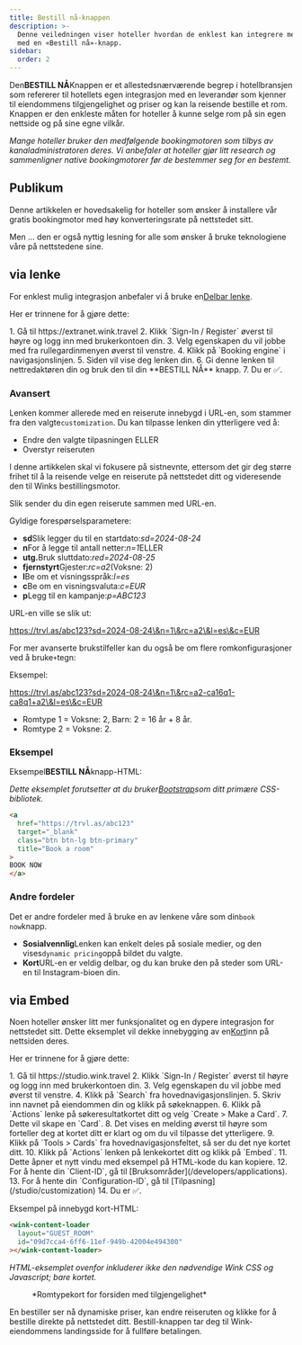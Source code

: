 ```yaml
---
title: Bestill nå-knappen
description: >-
  Denne veiledningen viser hoteller hvordan de enklest kan integrere med Wink
  med en «Bestill nå»-knapp.
sidebar:
  order: 2
---
```


Den**BESTILL NÅ**Knappen er et allestedsnærværende begrep i hotellbransjen som refererer til hotellets egen integrasjon med en leverandør som kjenner til eiendommens tilgjengelighet og priser og kan la reisende bestille et rom. Knappen er den enkleste måten for hoteller å kunne selge rom på sin egen nettside og på sine egne vilkår.

*Mange hoteller bruker den medfølgende bookingmotoren som tilbys av kanaladministratoren deres. Vi anbefaler at hoteller gjør litt research og sammenligner native bookingmotorer før de bestemmer seg for en bestemt.*

## Publikum

Denne artikkelen er hovedsakelig for hoteller som ønsker å installere vår gratis bookingmotor med høy konverteringsrate på nettstedet sitt.

Men ... den er også nyttig lesning for alle som ønsker å bruke teknologiene våre på nettstedene sine.

## via lenke

For enklest mulig integrasjon anbefaler vi å bruke en[Delbar lenke](/studio/shareable-links).

Her er trinnene for å gjøre dette:

<Steps>
  1. Gå til https://extranet.wink.travel
  2. Klikk `Sign-In / Register` øverst til høyre og logg inn med brukerkontoen din.
  3. Velg egenskapen du vil jobbe med fra rullegardinmenyen øverst til venstre.
  4. Klikk på `Booking engine` i navigasjonslinjen.
  5. Siden vil vise deg lenken din.
  6. Gi denne lenken til nettredaktøren din og bruk den til din **BESTILL NÅ** knapp.
  7. Du er ✅.
</Steps>


### Avansert

Lenken kommer allerede med en reiserute innebygd i URL-en, som stammer fra den valgte`customization`.
Du kan tilpasse lenken din ytterligere ved å:

* Endre den valgte tilpasningen ELLER
* Overstyr reiseruten

I denne artikkelen skal vi fokusere på sistnevnte, ettersom det gir deg større frihet til å la reisende velge en reiserute på nettstedet ditt og videresende den til Winks bestillingsmotor.

Slik sender du din egen reiserute sammen med URL-en.

Gyldige forespørselsparametere:

* **sd**Slik legger du til en startdato:*sd=2024-08-24*
* **n**For å legge til antall netter:*n=1*ELLER
* **utg.**&#x42;ruk sluttdato:*red=2024-08-25*
* **fjernstyrt**Gjester:*rc=a2*(Voksne: 2)
* **l**Be om et visningsspråk:*l=es*
* **c**Be om en visningsvaluta:*c=EUR*
* **p**Legg til en kampanje:*p=ABC123*

URL-en ville se slik ut:

https://trvl.as/abc123?sd=2024-08-24\&n=1\&rc=a2\&l=es\&c=EUR

For mer avanserte brukstilfeller kan du også be om flere romkonfigurasjoner ved å bruke`+`tegn:

Eksempel:

https://trvl.as/abc123?sd=2024-08-24\&n=1\&rc=a2-ca16q1-ca8q1+a2\&l=es\&c=EUR

* Romtype 1 = Voksne: 2, Barn: 2 = 16 år + 8 år.
* Romtype 2 = Voksne: 2.

### Eksempel

Eksempel**BESTILL NÅ**knapp-HTML:

*Dette eksemplet forutsetter at du bruker[Bootstrap](https://getbootstrap.com)som ditt primære CSS-bibliotek.*

```html
<a
  href="https://trvl.as/abc123"
  target="_blank"
  class="btn btn-lg btn-primary"
  title="Book a room"
>
BOOK NOW
</a>
```

### Andre fordeler

Det er andre fordeler med å bruke en av lenkene våre som din`book now`knapp.

* **Sosialvennlig**Lenken kan enkelt deles på sosiale medier, og den vises`dynamic pricing`oppå bildet du valgte.
* **Kort**URL-en er veldig delbar, og du kan bruke den på steder som URL-en til Instagram-bioen din.

## via Embed

Noen hoteller ønsker litt mer funksjonalitet og en dypere integrasjon for nettstedet sitt. Dette eksemplet vil dekke innebygging av en[Kort](/studio/cards)inn på nettsiden deres.

Her er trinnene for å gjøre dette:

<Steps>
  1. Gå til https://studio.wink.travel
  2. Klikk `Sign-In / Register` øverst til høyre og logg inn med brukerkontoen din.
  3. Velg egenskapen du vil jobbe med øverst til venstre.
  4. Klikk på `Search` fra hovednavigasjonslinjen.
  5. Skriv inn navnet på eiendommen din og klikk på søkeknappen.
  6. Klikk på `Actions` lenke på søkeresultatkortet ditt og velg `Create > Make a Card`.
  7. Dette vil skape en `Card`.
  8. Det vises en melding øverst til høyre som forteller deg at kortet ditt er klart og om du vil tilpasse det ytterligere.
  9. Klikk på `Tools > Cards` fra hovednavigasjonsfeltet, så ser du det nye kortet ditt.
  10. Klikk på `Actions` lenken på lenkekortet ditt og klikk på `Embed`.
  11. Dette åpner et nytt vindu med eksempel på HTML-kode du kan kopiere.
  12. For å hente din `Client-ID`, gå til [Bruksområder](/developers/applications).
  13. For å hente din `Configuration-ID`, gå til [Tilpasning](/studio/customization)
  14. Du er ✅.
</Steps>


Eksempel på innebygd kort-HTML:

```html
<wink-content-loader
  layout="GUEST_ROOM"
  id="09d7cca4-6ff6-11ef-949b-42004e494300"
></wink-content-loader>
```

*HTML-eksemplet ovenfor inkluderer ikke den nødvendige Wink CSS og Javascript; bare kortet.*

<figure>
  <CloudinaryImage width="350" height="829" resize="scale" quality="best" alt="Forhåndsvisning av kort" src="academy/card-example" errorImage="noimage_opaque_nyrtl0.png" />

  <figcaption>*Romtypekort for forsiden med tilgjengelighet*</figcaption>
</figure>


En bestiller ser nå dynamiske priser, kan endre reiseruten og klikke for å bestille direkte på nettstedet ditt. Bestill-knappen tar deg til Wink-eiendommens landingsside for å fullføre betalingen.

